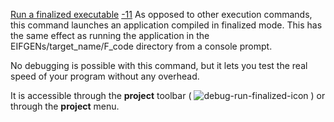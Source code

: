 [[Property:title|Run a finalized executable]]
[[Property:weight|-11]]
As opposed to other execution commands, this command launches an application compiled in finalized mode. This has the same effect as running the application in the EIFGENs/target_name/F_code directory from a console prompt.

No debugging is possible with this command, but it lets you test the real speed of your program without any overhead.

It is accessible through the '''project''' toolbar (  [[Image:debug-run-finalized-icon]]  ) or through the '''project''' menu. 

{{seealso| '''See Also''' <br/>
[[Eiffel Debugger Execution: Introduction|Execution commands]]  <br/>
[[Generating executables|Compiling in finalized mode]]  }}




